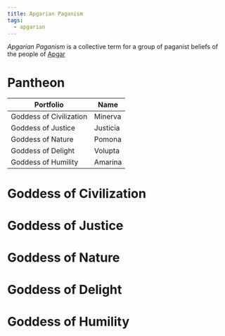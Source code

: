 ```yaml
---
title: Apgarian Paganism
tags:
  - apgarian
---
```



*Apgarian Paganism* is a collective term for a group of paganist beliefs of the people of [Apgar](../../../locations/apgar.mdx)

# Pantheon

| Portfolio               |    Name      |
| ----------------------- | -------------|
| Goddess of Civilization | Minerva      |
| Goddess of Justice      | Justicia     |
| Goddess of Nature       | Pomona       |
| Goddess of Delight      | Volupta      |
| Goddess of Humility     | Amarina      |

# Goddess of Civilization

# Goddess of Justice

# Goddess of Nature

# Goddess of Delight

# Goddess of Humility